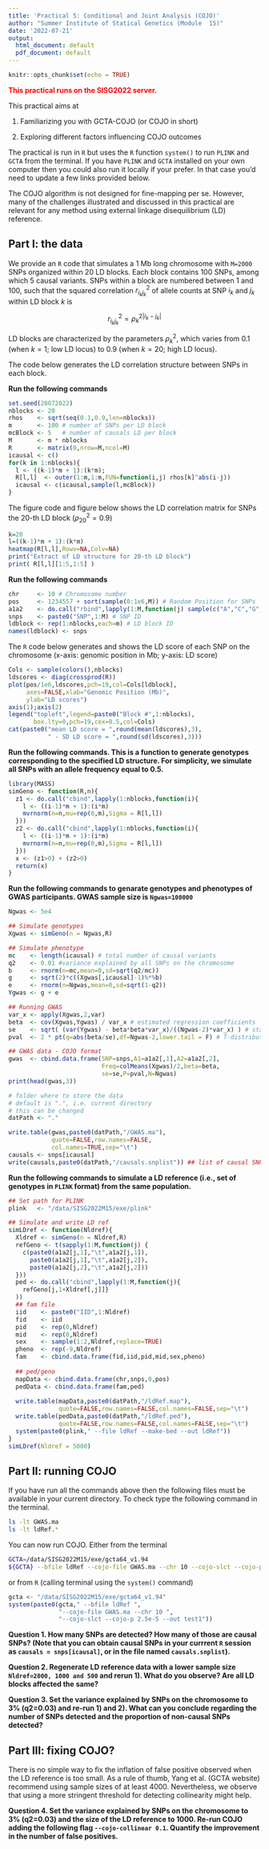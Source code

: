 ```yaml
---
title: 'Practical 5: Conditional and Joint Analysis (COJO)'
author: "Summer Institute of Statical Genetics (Module  15)"
date: '2022-07-21'
output:
  html_document: default
  pdf_document: default
---
```


```r
knitr::opts_chunk$set(echo = TRUE)
```

<span style="color:red;">**This practical runs on the SISG2022 server.**</span>


This practical aims at

1) Familiarizing you with GCTA-COJO (or COJO in short)

2) Exploring different factors influencing COJO outcomes  

The practical is run in `R` but uses the `R` function `system()` to run `PLINK` and `GCTA` from the terminal. If you have `PLINK` and `GCTA` installed on your own computer then you could also run it locally if your prefer. In that case you'd need to update a few links provided below.

The COJO algorithm is not designed for fine-mapping per se. However, many of the challenges illustrated and discussed in this practical are relevant for any method using external linkage disequilibrium (LD) reference.

## Part I: the data

We provide an `R` code that simulates a 1 Mb long chromosome with `M=2000` SNPs organized within 20 LD blocks. Each block contains 100 SNPs, among which 5 causal variants. SNPs within a block are numbered between 1 and 100, such that the squared correlation $r^2_{i_{k}j_{k}}$ of allele counts at SNP $i_k$ and $j_k$ within LD block $k$ is

$$  r^2_{i_{k}j_{k}} = \rho_k^{2|i_k-j_k|} $$

LD blocks are characterized by the parameters $\rho^2_k$, which varies from 0.1 (when $k=1$; low LD locus) to 0.9 (when $k=20$; high LD locus).

The code below generates the LD correlation structure between SNPs in each block.

**Run the following commands**

```R
set.seed(28072022)
nblocks <- 20
rhos    <- sqrt(seq(0.1,0.9,len=nblocks))
m       <- 100 # number of SNPs per LD block
mcBlock <- 5   # number of causals LD per block
M       <- m * nblocks 
R       <- matrix(0,nrow=M,ncol=M)
icausal <- c()
for(k in 1:nblocks){
  l <- ((k-1)*m + 1):(k*m);
  R[l,l]  <- outer(1:m,1:m,FUN=function(i,j) rhos[k]^abs(i-j))
  icausal <- c(icausal,sample(l,mcBlock))
}
```

The figure code and figure below shows the LD correlation matrix for SNPs the 20-th LD block ($\rho^2_{20}=0.9$)

```R
k=20
l=((k-1)*m + 1):(k*m)
heatmap(R[l,l],Rowv=NA,Colv=NA)
print("Extract of LD structure for 20-th LD block")
print( R[l,l][1:5,1:5] )
```

**Run the following commands**

```R
chr     <- 10 # Chromosome number
pos     <- 1234557 + sort(sample(0:1e6,M)) # Random Position for SNPs
a1a2    <- do.call("rbind",lapply(1:M,function(j) sample(c("A","C","G","T"),2))) # alleles
snps    <- paste0("SNP",1:M) # SNP ID
ldblock <- rep(1:nblocks,each=m) # LD block ID
names(ldblock) <- snps
```

The `R` code below generates and shows the LD score of each SNP on the chromosome (x-axis: genomic position in Mb; y-axis: LD score)

```R
Cols <- sample(colors(),nblocks)
ldscores <- diag(crossprod(R))
plot(pos/1e6,ldscores,pch=19,col=Cols[ldblock],
     axes=FALSE,xlab="Genomic Position (Mb)",
     ylab="LD scores")
axis(1);axis(2)
legend("topleft",legend=paste0("Block #",1:nblocks),
       box.lty=0,pch=19,cex=0.5,col=Cols)
cat(paste0("mean LD score = ",round(mean(ldscores),3),
           " - SD LD score = ",round(sd(ldscores),3)))
```

**Run the following commands. This is a function to generate genotypes corresponding to the specified LD structure. For simplicity, we simulate all SNPs with an allele frequency equal to 0.5.**

```R
library(MASS)
simGeno <- function(R,n){
  z1 <- do.call("cbind",lapply(1:nblocks,function(i){
    l <- ((i-1)*m + 1):(i*m)
    mvrnorm(n=n,mu=rep(0,m),Sigma = R[l,l])
  }))
  z2 <- do.call("cbind",lapply(1:nblocks,function(i){
    l <- ((i-1)*m + 1):(i*m)
    mvrnorm(n=n,mu=rep(0,m),Sigma = R[l,l])
  }))
  x <- (z1>0) + (z2>0)
  return(x)
}
```


**Run the following commands to genarate genotypes and phenotypes of GWAS participants. GWAS sample size is `Ngwas=100000`**


```R
Ngwas <- 5e4

## Simulate genotypes
Xgwas <- simGeno(n = Ngwas,R)

## Simulate phenotype
mc    <- length(icausal) # total number of causal variants
q2    <- 0.01 #variance explained by all SNPs on the chromosome
b     <- rnorm(n=mc,mean=0,sd=sqrt(q2/mc))
g     <- sqrt(2)*c((Xgwas[,icausal]-1)%*%b)
e     <- rnorm(n=Ngwas,mean=0,sd=sqrt(1-q2))
Ygwas <- g + e

## Running GWAS
var_x <- apply(Xgwas,2,var)
beta  <- cov(Xgwas,Ygwas) / var_x # estimated regression coefficients
se    <- sqrt( (var(Ygwas) - beta*beta*var_x)/((Ngwas-2)*var_x) ) # standard errors
pval  <- 2 * pt(q=abs(beta/se),df=Ngwas-2,lower.tail = F) # T-distribution

## GWAS data - COJO format
gwas  <- cbind.data.frame(SNP=snps,A1=a1a2[,1],A2=a1a2[,2],
                          Freq=colMeans(Xgwas)/2,beta=beta,
                          se=se,P=pval,N=Ngwas)
print(head(gwas,3))

# folder where to store the data
# default is ".", i.e. current directory
# this can be changed
datPath <- "." 

write.table(gwas,paste0(datPath,"/GWAS.ma"),
            quote=FALSE,row.names=FALSE,
            col.names=TRUE,sep="\t")
causals <- snps[icausal]
write(causals,paste0(datPath,"/causals.snplist")) ## list of causal SNPs
```

**Run the following commands to simulate a LD reference (i.e., set of genotypes in `PLINK` format) from the same population.**

```R
## Set path for PLINK
plink   <- "/data/SISG2022M15/exe/plink"

## Simulate and write LD ref
simLDref <- function(Nldref){
  Xldref <- simGeno(n = Nldref,R)
  refGeno <- t(sapply(1:M,function(j) {
    c(paste0(a1a2[j,1],"\t",a1a2[j,1]),
      paste0(a1a2[j,1],"\t",a1a2[j,2]),
      paste0(a1a2[j,2],"\t",a1a2[j,2]))
  }))
  ped <- do.call("cbind",lapply(1:M,function(j){
    refGeno[j,1+Xldref[,j]]}
  ))
  ## fam file
  iid    <- paste0("IID",1:Nldref)
  fid    <- iid
  pid    <- rep(0,Nldref)
  mid    <- rep(0,Nldref)
  sex    <- sample(1:2,Nldref,replace=TRUE)
  pheno  <- rep(-9,Nldref)
  fam    <- cbind.data.frame(fid,iid,pid,mid,sex,pheno)
  
  ## ped/geno
  mapData <- cbind.data.frame(chr,snps,0,pos)
  pedData <- cbind.data.frame(fam,ped)
  
  write.table(mapData,paste0(datPath,"/ldRef.map"),
              quote=FALSE,row.names=FALSE,col.names=FALSE,sep="\t")
  write.table(pedData,paste0(datPath,"/ldRef.ped"),
              quote=FALSE,row.names=FALSE,col.names=FALSE,sep="\t")
  system(paste0(plink," --file ldRef --make-bed --out ldRef"))
}
simLDref(Nldref = 5000)
```

## Part II: running COJO

If you have run all the commands above then the following files must be available in your current directory. To check type the following command in the terminal.

```bash
ls -lt GWAS.ma
ls -lt ldRef.*
```

You can now run COJO. Either from the terminal

```bash
GCTA=/data/SISG2022M15/exe/gcta64_v1.94
${GCTA} --bfile ldRef --cojo-file GWAS.ma --chr 10 --cojo-slct --cojo-p 2.5e-5 --out test1
```

or from `R` (calling terminal using the `system()` command)
```R
gcta <- "/data/SISG2022M15/exe/gcta64_v1.94"
system(paste0(gcta," --bfile ldRef ",
              "--cojo-file GWAS.ma --chr 10 ",
              "--cojo-slct --cojo-p 2.5e-5 --out test1"))
```

**Question 1. How many SNPs are detected? How many of those are causal SNPs? (Note that you can obtain causal SNPs in your currrent `R` session as `causals = snps[icausal]`, or in the file named `causals.snplist`).**

**Question 2. Regenerate LD reference data with a lower sample size `Nldref=2000, 1000 and 500` and rerun 1). What do you observe? Are all LD blocks affected the same?**

**Question 3. Set the variance explained by SNPs on the chromosome to 3% (q2=0.03) and re-run 1) and 2). What can you conclude regarding the number of SNPs detected and the proportion of non-causal SNPs detected?**

## Part III: fixing COJO?

There is no simple way to fix the inflation of false positive observed when the LD reference is too small. As a rule of thumb, Yang et al. (GCTA website) recommend using sample sizes of at least 4000. Nevertheless, we observe that using a more stringent threshold for detecting collinearity might help.

**Question 4. Set the variance explained by SNPs on the chromosome to 3% (q2=0.03) and the size of the LD reference to 1000. Re-run COJO adding the following flag `--cojo-collinear 0.1`. Quantify the improvement in the number of false positives.**


